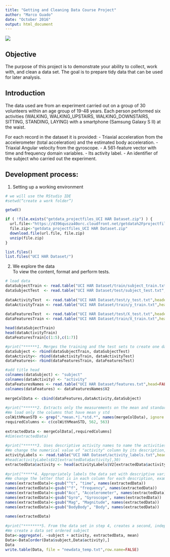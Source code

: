 ```yaml
---
title: "Getting and Cleaning Data Course Project"
author: "Marco Guado"
date: "October 2016"
output: html_document
---
```

![](magz.png)  

## Objective  

The purpose of this project is to demonstrate your ability to collect, work with, and clean a data set. The goal is to prepare tidy data that can be used for later analysis.  

## Introduction
The data used are from an experiment carried out on a group of 30 volunteers within an age group of 19-48 years. Each person performed six activities (WALKING, WALKING_UPSTAIRS, WALKING_DOWNSTAIRS, SITTING, STANDING, LAYING) with a smartphone (Samsung Galaxy S II) at the waist.  
  
For each record in the dataset it is provided: 
- Triaxial acceleration from the accelerometer (total acceleration) and the estimated body acceleration. 
- Triaxial Angular velocity from the gyroscope. 
- A 561-feature vector with time and frequency domain variables. 
- Its activity label. 
- An identifier of the subject who carried out the experiment.

## Development process:  
  
1.	Setting up a working environment

```r
# we will use the RStudio IDE
#setwd(“create a work folder”)

getwd()

if ( !file.exists("getdata_projectfiles_UCI HAR Dataset.zip") ) {
  url.file<-"https://d396qusza40orc.cloudfront.net/getdata%2Fprojectfiles%2FUCI%20HAR%20Dataset.zip"
  file.zip<-"getdata_projectfiles_UCI HAR Dataset.zip"
  download.file(url.file, file.zip)
  unzip(file.zip)
}

list.files()
list.files("UCI HAR Dataset/")
```

2.	We explore the data  
To view the content, format and perform tests.  

```r

# load data 
dataSubjectTrain <- read.table("UCI HAR Dataset/train/subject_train.txt",header = FALSE)
dataSubjectTest  <- read.table("UCI HAR Dataset/test/subject_test.txt",header = FALSE)
  
dataActivityTest  <- read.table("UCI HAR Dataset/test/y_test.txt",header = FALSE)
dataActivityTrain <- read.table("UCI HAR Dataset/train/y_train.txt",header = FALSE)
  
dataFeaturesTest  <- read.table("UCI HAR Dataset/test/X_test.txt",header = FALSE)
dataFeaturesTrain <- read.table("UCI HAR Dataset/train/X_train.txt",header = FALSE)

head(dataSubjectTrain)
head(dataActivityTrain)
dataFeaturesTrain[c(1:5),c(1:7)]

#print("******1. Merges the training and the test sets to create one data set ****")
dataSubject <- rbind(dataSubjectTrain, dataSubjectTest)
dataActivity<- rbind(dataActivityTrain, dataActivityTest)  
dataFeatures<- rbind(dataFeaturesTrain, dataFeaturesTest)

#add title head
colnames(dataSubject) <- "subject"					
colnames(dataActivity) <- "activity"				
dataFeaturesNames <- read.table("UCI HAR Dataset/features.txt",head=FALSE)				  
colnames(dataFeatures) <- dataFeaturesNames$V2			
  
mergeColData <- cbind(dataFeatures,dataActivity,dataSubject)
  
#print("******2. Extracts only the measurements on the mean and standard deviation for each measurement *****")
#We load only the columns that have mean y std
colWithMeanSTD <- grep(".*mean.*|.*std.*", names(mergeColData), ignore.case=TRUE)				
requiredColumns <- c(colWithMeanSTD, 562, 563)
  
extractedData <- mergeColData[,requiredColumns]
#dim(extractedData)
  
#print("******3. Uses descriptive activity names to name the activities in the data set ******")
#We change the numerical value of "activity" column by its description, example 5 = STANDING
activityLabels <- read.table("UCI HAR Dataset/activity_labels.txt",header = FALSE)
#head(activityLabels$V2[extractedData$activity],30)
extractedData$activity <- head(activityLabels$V2[extractedData$activity],length(extractedData$activity))			
  
#print("*****4. Appropriately labels the data set with descriptive variable names. ****")
#We change the letter that is in each column for each description, example t = time
names(extractedData)<-gsub("^t", "time", names(extractedData))
names(extractedData)<-gsub("^f", "frequency", names(extractedData))
names(extractedData)<-gsub("Acc", "Accelerometer", names(extractedData))
names(extractedData)<-gsub("Gyro", "Gyroscope", names(extractedData))
names(extractedData)<-gsub("Mag", "Magnitude", names(extractedData))
names(extractedData)<-gsub("BodyBody", "Body", names(extractedData))
  
names(extractedData)
  
#print("********5. From the data set in step 4, creates a second, independent tidy data set with the average of each variable for each activity and each subject.*******")
#We create a data set ordered subject
Data<-aggregate(. ~subject + activity, extractedData, mean)
Data<-Data[order(Data$subject,Data$activity),]
Data
write.table(Data, file = "newdata_temp.txt",row.name=FALSE)

```
